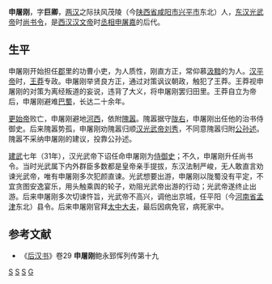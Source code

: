 '''申屠刚'''，字'''巨卿'''，[[两汉|两汉]]之际扶风茂陵（今[[陕西省|陕西省]][[咸阳市|咸阳市]][[兴平市|兴平市]]东北）人，[[东汉光武帝|东汉光武帝]]时[[尚书令|尚书令]]，是[[西汉|西汉]][[汉文帝|汉文帝]]时[[丞相|丞相]][[申屠嘉|申屠嘉]]的后代。

== 生平 ==
申屠刚开始担任[[郡|郡]]里的功曹小吏，为人质性，刚直方正，常仰慕[[汲黯|汲黯]]的为人。[[汉平帝|汉平帝]]时，[[王莽|王莽]]专政。申屠刚举贤良方正，通过对策讽议朝政，触犯了王莽。王莽视申屠刚的对策为离经叛道的妄说，违背了大义，将申屠刚罢归田里。王莽自立为帝后，申屠刚避难[[巴蜀|巴蜀]]，长达二十余年。

[[更始帝|更始帝]]败亡，申屠刚避地[[河西|河西]]，依附[[隗嚣|隗嚣]]。隗嚣据守[[陇右|陇右]]，申屠刚出任他的治书侍御史。后来隗嚣势孤，申屠刚劝隗嚣归顺[[汉光武帝|汉光武帝]][[刘秀|刘秀]]，不同意隗嚣归附[[公孙述|公孙述]]。隗嚣不采纳申屠刚的建议，投靠公孙述。

[[建武_(东汉)|建武]]七年（31年），汉光武帝下诏任命申屠刚为[[侍御史|侍御史]]；不久，申屠刚升任尚书令。当时光武属下内外群臣多数都是皇帝亲手提拔，东汉法制严峻，无人敢直言劝谏光武帝，唯有申屠刚多次犯颜直谏。光武想要出游，申屠刚以陇蜀没有平定，不宜贪图安逸宴乐，用头触乘舆的轮子，劝阻光武帝出游的行动；光武帝遂终止出游。后来申屠刚多次切谏忤旨，光武帝不高兴，调他出京城，任平阳（今[[河南省|河南省]][[孟津|孟津]]东北）县令。后来申屠刚官拜[[太中大夫|太中大夫]]，最后因病免官，病死家中。

==参考文献==
*《[[后汉书|后汉书]]》卷29 '''申屠刚'''鲍永郅恽列传第十九
[[Category:西汉官员|S]]
[[Category:东汉官员|S]]
[[Category:兴平人|S]]
[[Category:申屠姓|G]]